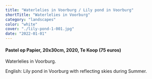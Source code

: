 ```yaml
---
title: "Waterlelies in Voorburg / Lily pond in Voorburg"
shortTitle: "Waterlelies in Voorburg"
category: "landscapes"
color: "white"
cover: "./lily-pond-1-001.jpg"
date: "2022-01-01"
---
```

    
#### Pastel op Papier, 20x30cm, 2020, Te Koop (75 euros)
Waterlelies in Voorburg.
    

English: Lily pond in Voorburg with reflecting skies during Summer.